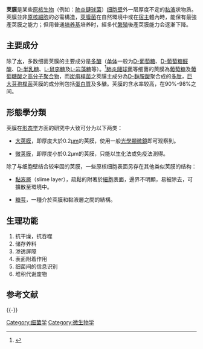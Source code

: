 {{Refimprove|time=2022-06-28T13:31:31+00:00}}
'''荚膜'''是某些[[原核生物|原核生物]]（例如：[[肺炎鏈球菌|肺炎鏈球菌]]）[[细胞壁|细胞壁]]外一层厚度不定的[[黏液|黏液]]状物质。莢膜並非[[原核細胞|原核細胞]]的必需構造，[[莢膜菌|莢膜菌]]在自然環境中或在[[宿主|宿主]]體內時，能保有最強產莢膜之能力；但用普通[[培养基|培养基]]培养时，經多代[[繁殖|繁殖]]後產莢膜能力会逐漸下降。

==主要成分==
除了[[水|水]]，多数细菌荚膜的主要成分是[[多醣|多醣]]（[[单体|单体]]一般为[[D-葡萄糖|D-葡萄糖]]、[[D-葡萄糖醛酸|D-葡萄糖醛酸]]、[[D-半乳糖|D-半乳糖]]、[[L-鼠李糖|L-鼠李糖]]及[[L-岩藻糖|L-岩藻糖]]等）。<ref>{{DorlandsDict|two/000016823|bacterial capsule}}</ref>[[肺炎鏈球菌|肺炎鏈球菌]]等细菌的莢膜為[[葡萄糖|葡萄糖]]及[[葡萄糖酸|葡萄糖酸]]之[[高分子聚合物|高分子聚合物]]，而[[炭疽桿菌|炭疽桿菌]]之莢膜主成分為[[D-麩胺酸|D-麩胺酸]]聚合成的[[多肽|多肽]]，[[巨大芽孢桿菌|巨大芽孢桿菌]]莢膜的成分則包括[[蛋白質|蛋白質]]及多醣。荚膜的含水率较高，在90%-98%之间。

==形態學分類==
荚膜在[[形态学|形态学]]方面的研究中大致可分为以下两类：

*[[大莢膜|大莢膜]]，即厚度大於0.2[[微米|μm]]的荚膜，使用一般[[光學顯微鏡|光學顯微鏡]]即可观察到。

*[[微荚膜|微荚膜]]，即厚度小於0.2μm的荚膜，只能以生化法或免疫法測得。

除了与细胞壁结合较牢固的荚膜，一些原核细胞表面另存在其他类似荚膜的结构：

*[[黏液層|黏液層]]（slime layer），疏鬆的附著於[[細胞|細胞]]表面，邊界不明顯，易被除去，可擴散至環境中。

*[[糖萼|糖萼]]，一種介於莢膜和黏液層之間的結構。

==生理功能==
# 抗干燥，抗吞噬
# 储存养料
# 渗透屏障
# 表面附着作用
# 细菌间的信息识别
# 堆积代谢废物

==参考文献==
{{Reflist}}

{{-}}
{{细菌}}
{{細胞结构}}
{{Bacteria-stub}}
{{Biology-stub}}

[[Category:细菌学|Category:细菌学]]
[[Category:微生物学|Category:微生物学]]